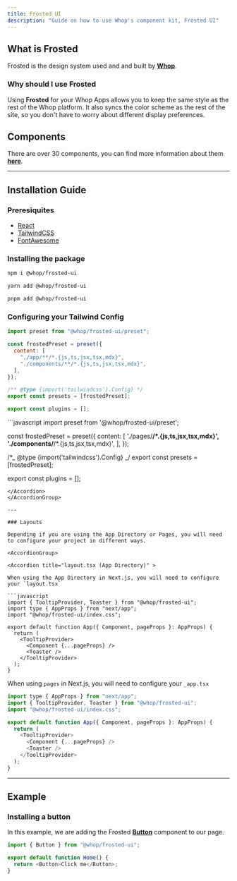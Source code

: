 ```yaml
---
title: Frosted UI
description: "Guide on how to use Whop's component kit, Frosted UI"
---
```


## What is Frosted

Frosted is the design system used and and built by [**Whop**](https://whop.com).

### Why should I use Frosted

Using **Frosted** for your Whop Apps allows you to keep the same style as the rest of the Whop platform. It also syncs the color scheme as the rest of the site, so you don't have to worry about different display preferences.

## Components

There are over 30 components, you can find more information about them [**here**](https://storybook.whop.com).

---

## Installation Guide

### Preresiquites

- [React](https://react.dev/)
- [TailwindCSS](https://tailwindcss.com/)
- [FontAwesome](https://fontawesome.com/)

### Installing the package

<CodeGroup>

```bash npm
npm i @whop/frosted-ui
```

```bash yarn
yarn add @whop/frosted-ui
```

```bash pnpm
pnpm add @whop/frosted-ui
```

</CodeGroup>

### Configuring your Tailwind Config

<AccordionGroup>

<Accordion title="App Directory">

```javascript
import preset from "@whop/frosted-ui/preset";

const frostedPreset = preset({
  content: [
    "./app/**/*.{js,ts,jsx,tsx,mdx}",
    "./components/**/*.{js,ts,jsx,tsx,mdx}",
  ],
});

/** @type {import('tailwindcss').Config} */
export const presets = [frostedPreset];

export const plugins = [];
```

</Accordion>

<Accordion title="Pages" >
```javascript
import preset from '@whop/frosted-ui/preset';

const frostedPreset = preset({
content: [
'./pages/**/*.{js,ts,jsx,tsx,mdx}',
'./components/**/*.{js,ts,jsx,tsx,mdx}',
],
});

/\*_ @type {import('tailwindcss').Config} _/
export const presets = [frostedPreset];

export const plugins = [];

````
</Accordion>
</AccordionGroup>

---

### Layouts

Depending if you are using the App Directory or Pages, you will need to configure your project in different ways.

<AccordionGroup>

<Accordion title="layout.tsx (App Directory)" >

When using the App Directory in Next.js, you will need to configure your `layout.tsx`

```javascript
import { TooltipProvider, Toaster } from "@whop/frosted-ui";
import type { AppProps } from "next/app";
import "@whop/frosted-ui/index.css";

export default function App({ Component, pageProps }: AppProps) {
  return (
    <TooltipProvider>
      <Component {...pageProps} />
      <Toaster />
    </TooltipProvider>
  );
}
````

</Accordion>

<Accordion title="_app.tsx (Pages)" >

When using `pages` in Next.js, you will need to configure your `_app.tsx`

```javascript
import type { AppProps } from "next/app";
import { TooltipProvider, Toaster } from "@whop/frosted-ui";
import "@whop/frosted-ui/index.css";

export default function App({ Component, pageProps }: AppProps) {
  return (
    <TooltipProvider>
      <Component {...pageProps} />
      <Toaster />
    </TooltipProvider>
  );
}
```

</Accordion>

</AccordionGroup>

---

## Example

### Installing a button

In this example, we are adding the Frosted [**Button**](https://storybook.whop.com/?path=/docs/forms-button--documentation) component to our page.

```js
import { Button } from "@whop/frosted-ui";

export default function Home() {
  return <Button>Click me</Button>;
}
```
